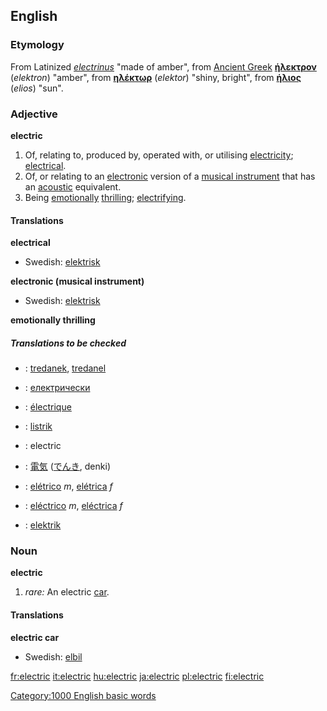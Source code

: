 ==English==

===Etymology===
From Latinized {{Gr.}} ''[[electrinus]]'' "made of amber", from [[Ancient Greek]]  '''[[ήλεκτρον]]''' (''elektron'') "amber", from '''[[ηλέκτωρ]]''' (''elektor'') "shiny, bright", from '''[[ήλιος]]''' (''elios'') "sun".

===Adjective===
'''electric'''

# Of, relating to, produced by, operated with, or utilising [[electricity]]; [[electrical]].
# Of, or relating to an [[electronic]] version of a [[musical instrument]] that has an [[acoustic]] equivalent.
# Being [[emotionally]] [[thrilling]]; [[electrifying]].

====Translations====
'''electrical'''
{{top}}
{{mid}}
*Swedish: [[elektrisk]]
{{bottom}}

'''electronic (musical instrument)'''
{{top}}
{{mid}}
*Swedish: [[elektrisk]]
{{bottom}}

'''emotionally thrilling'''
{{top}}
{{mid}}
{{bottom}}

=====Translations to be checked=====
{{rfc-trans}}
{{checktrans}}
*{{ttbc|Breton}}: [[tredanek]], [[tredanel]]
*{{ttbc|Bulgarian}}: [[електрически]]
*{{ttbc|French}}: [[électrique]]
*{{ttbc|Indonesian}}: [[listrik]]
*{{ttbc|Interlingua}}: electric
*{{ttbc|Japanese}}: [[電気]] ([[でんき]], denki)
*{{ttbc|Portuguese}}: [[elétrico]] ''m'', [[elétrica]] ''f''
*{{ttbc|Spanish}}: [[eléctrico]] ''m'', [[eléctrica]] ''f''
*{{ttbc|Turkish}}: [[elektrik]]

===Noun===
'''electric'''

# ''rare:'' An electric [[car]].

====Translations====
'''electric car'''
{{top}}
{{mid}}
*Swedish: [[elbil]]
{{bottom}}
[[Category:1000 English basic words]]

[[fr:electric]]
[[it:electric]]
[[hu:electric]]
[[ja:electric]]
[[pl:electric]]
[[fi:electric]]